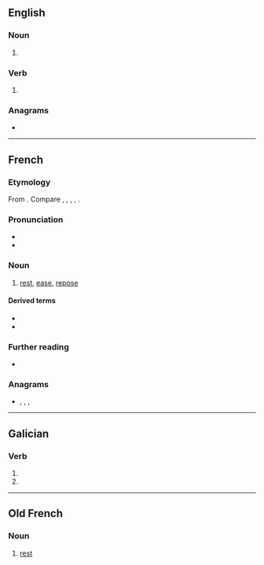 ==English==

===Noun===
{{head|en|noun form}}

# {{plural of|en|repo}}

===Verb===
{{head|en|verb form}}

# {{en-third-person singular of|repo}}

===Anagrams===
* {{anagrams|en|a=eoprs|OPers.|Peros|Perso-|S'pore|Soper|Spero|opers|pores|poser|preso|pro se|prose|reops|ropes|soper|spore}}

----

==French==

===Etymology===
From {{m|fr|reposer}}. Compare {{cog|ca|repòs}}, {{cog|it|riposo}}, {{cog|es|reposo}}, {{cog|pt|repouso}}, {{cog|ro|repaus}}.

===Pronunciation===
* {{fr-IPA}}
* {{audio|fr|Fr-repos.ogg|audio}}

===Noun===
{{fr-noun|m|-}}

# [[rest]], [[ease]], [[repose]]

====Derived terms====
* {{l|fr|maison de repos}}
* {{l|fr|masse au repos}}

===Further reading===
* {{R:TLFi}}

===Anagrams===
* {{l|fr|perso}}, {{l|fr|pores}}, {{l|fr|poser}}, {{l|fr|prose}}

----

==Galician==

===Verb===
{{gl-verb-form}}

# {{inflection of|gl|repoñer||2|s|pres|indc}}
# {{inflection of|gl|repor||2|s|pres|indc}}

----

==Old French==

===Noun===
{{fro-noun|m}}

# [[rest]]